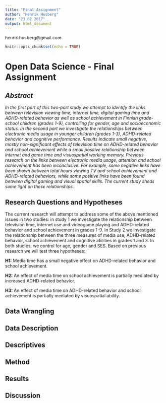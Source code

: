 ```yaml
---
title: "Final Assignment"
author: "Henrik Husberg"
date: "23.02 2017"
output: html_document
---
```

henrik.husberg@gmail.com
```r
knitr::opts_chunk$set(echo = TRUE)
```

# Open Data Science - Final Assignment

## _Abstract_

_In the first part of this two-part study we attempt to identify the links between television viewing time, internet time, digital gaming time and ADHD-related behavior as well as school achievement in Finnish grade-school children (grades 1-9), controlling for gender, age and socioeconomic status. In the second part we investigate the relationships between electronic media usage in younger children (grades 1-3), ADHD-related behavior and cognitive performance. Results indicate small negative, mostly non-significant effects of television time on ADHD-related behavior and school achievement while a small positive relationship between internet and game time and visuospatial working memory. Previous research on the links between electronic media usage, attention and school achievement has been inconclusive. For example, some negative links have been shown between total hours viewing TV and school achievement and ADHD-related behaviors, while some positive links have been found between digital gaming and visual spatial skills. The current study sheds some light on these relationships._

## Research Questions and Hypotheses

The current research will attempt to address some of the above mentioned issues in two studies: in study 1 we investigate the relationship between television time, internet use and videogame playing and ADHD-related behavior and school achievement in grades 1-9. In Study 2 we investigate the relationship between the three measures of media use, ADHD-related behavior, school achievement and cognitive abilities in grades 1 and 3. In both studies, we control for age, gender and SES. Based on previous research we will test three hypotheses:

**H1:** Media time has a small negative effect on ADHD-related behavior and school achievement.

**H2:** An effect of media time on school achievement is partially mediated by increased ADHD-related behavior.

**H3:** An effect of media time on ADHD-related behavior and school achievement is partially mediated by visuospatial ability.

## Data Wrangling

## Data Description

## Descriptives

## Method

## Results

## Discussion